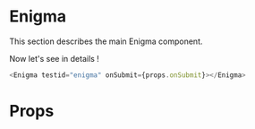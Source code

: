 
<Meta title="Molecule|Enigma" component={Enigma} />

# Enigma

This section describes the main Enigma component.

<div style={{ display: 'flex', justifyContent: 'space-between', width: '100%',backgroundColor: '#140C0B', padding: '20px' }}>
    <Passcode />
</div>

Now let's see in details !

```javascript
<Enigma testid="enigma" onSubmit={props.onSubmit}></Enigma>
```

# Props

<Props of={Enigma} />